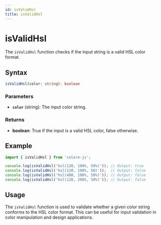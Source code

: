 ```yaml
---
id: isValidHsl
title: isValidHsl
---
```


# isValidHsl

The `isValidHsl` function checks if the input string is a valid HSL color format.

## Syntax

```typescript
isValidHsl(color: string): boolean
```

### Parameters

- **`color`** (string): The input color string.

### Returns

- **boolean**: True if the input is a valid HSL color, false otherwise.

## Example

```typescript
import { isValidHsl } from 'colore-js';

console.log(isValidHsl('hsl(120, 100%, 50%)')); // Output: true
console.log(isValidHsl('hsl(120, 100%, 50)'));  // Output: false
console.log(isValidHsl('hsl(400, 100%, 50%)')); // Output: false
console.log(isValidHsl('hsl(120, 200%, 50%)')); // Output: false
```

## Usage

The `isValidHsl` function is used to validate whether a given color string conforms to the HSL color format. This can be useful for input validation in color manipulation and design applications.
